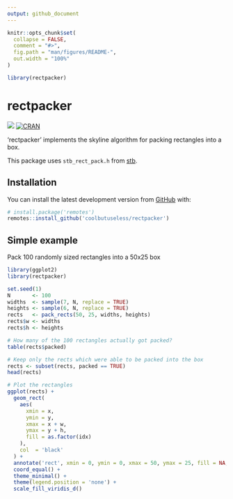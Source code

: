 ```yaml
---
output: github_document
---
```


<!-- README.md is generated from README.Rmd. Please edit that file -->

```r
knitr::opts_chunk$set(
  collapse = FALSE,
  comment = "#>",
  fig.path = "man/figures/README-",
  out.width = "100%"
)

library(rectpacker)
```

# rectpacker

<!-- badges: start -->
![](https://img.shields.io/badge/cool-useless-green.svg)
[![CRAN](https://www.r-pkg.org/badges/version/rectpacker)](https://CRAN.R-project.org/package=rectpacker)
<!-- badges: end -->

'rectpacker' implements the skyline algorithm for packing rectangles into a box.

This package uses `stb_rect_pack.h` from [stb](https://github.com/nothings/stb).

## Installation

<!-- This package can be installed from CRAN -->

<!-- ``` r -->
<!-- install.packages('rectpacker') -->
<!-- ``` -->

You can install the latest development version from
[GitHub](https://github.com/coolbutuseless/rectpacker) with:

``` r
# install.package('remotes')
remotes::install_github('coolbutuseless/rectpacker')
```

<!-- Pre-built source/binary versions can also be installed from -->
<!-- [R-universe](https://r-universe.dev) -->

<!-- ``` r -->
<!-- install.packages('rectpacker', repos = c('https://coolbutuseless.r-universe.dev', 'https://cloud.r-project.org')) -->
<!-- ``` -->

## Simple example

Pack 100 randomly sized rectangles into a 50x25 box

```r
library(ggplot2)
library(rectpacker)

set.seed(1)
N       <- 100
widths  <- sample(7, N, replace = TRUE)
heights <- sample(6, N, replace = TRUE)
rects   <- pack_rects(50, 25, widths, heights)
rects$w <- widths
rects$h <- heights

# How many of the 100 rectangles actually got packed?
table(rects$packed)

# Keep only the rects which were able to be packed into the box
rects <- subset(rects, packed == TRUE)
head(rects)

# Plot the rectangles
ggplot(rects) +
  geom_rect(
    aes(
      xmin = x,
      ymin = y,
      xmax = x + w,
      ymax = y + h,
      fill = as.factor(idx)
    ),
    col  = 'black'
  ) + 
  annotate('rect', xmin = 0, ymin = 0, xmax = 50, ymax = 25, fill = NA, col = 'red') + 
  coord_equal() + 
  theme_minimal() + 
  theme(legend.position = 'none') + 
  scale_fill_viridis_d()
```



